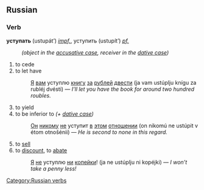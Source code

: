 ==Russian==
[[Category:Russian verbs]]
===Verb===
'''уступать''' (ustupát’) ''[[impf.]]'', уступить (ustupít’) ''[[pf.]]''
:''(object in the [[accusative case]], receiver in the [[dative case]])''

# to cede
# to let have
#:[[Я]] [[вы|вам]] уступлю [[книгу]] [[за]] [[рубль|рублей]] [[двести]] (ja vam ustúplju knígu za rubléj dvésti) — ''I’ll let you have the book for around two hundred roubles.''
# to yield
# to be inferior to ''(+ [[dative case]])''
#:[[Он]] [[никто|никому]] [[не]] уступит [[в]] [[этот|этом]] [[отношение|отношении]] (on nikomú ne ustúpit v étom otnošénii) — ''He is second to none in this regard.''
# to [[sell]]
# to [[discount]], to [[abate]]
#:[[Я]] [[не]] уступлю [[ни]] [[копейка|копейки]]! (ja ne ustúplju ni kopéjki) — ''I won’t take a penny less!''